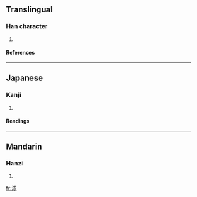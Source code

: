 ==Translingual==
===Han character===
{{Han char|rn=85|rad=水|as=07|sn=10|four=|canj=水戈十水 (EIJE)}}
# {{defn|Han|sort=水07}}
====References====
{{Han ref|kx=0623.190|dkj=17455|hdz=31619.080|uh=6D57|ud=27991}}

----
==Japanese==
===Kanji===
{{ja-kanji|grade=|rs=水07}}
# {{defn|Japanese}} 
====Readings====
{{ja-readings|on=[[きゅう]] (kyū), [[ぐ]] (gu)|kun=}}

----
==Mandarin==
===Hanzi===
{{cmn-hanzi|pin=[[qiú]] (qiu2)|wg=ch'iu<sup>2</sup>}}
# {{defn|Mandarin}}

[[fr:浗]]